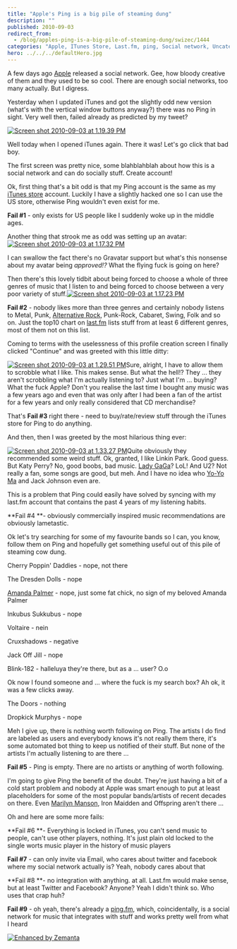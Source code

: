 ```yaml
---
title: "Apple's Ping is a big pile of steaming dung"
description: ""
published: 2010-09-03
redirect_from:
  - /blog/apples-ping-is-a-big-pile-of-steaming-dung/swizec/1444
categories: "Apple, ITunes Store, Last.fm, ping, Social network, Uncategorized"
hero: ../../../defaultHero.jpg
---
```


A few days ago [Apple](http://www.apple.com "Apple") released a social network. Gee, how bloody creative of them and they used to be so cool. There are enough social networks, too many actually. But I digress.

Yesterday when I updated iTunes and got the slightly odd new version (what's with the vertical window buttons anyway?) there was no Ping in sight. Very well then, failed already as predicted by my tweet?

[![](https://swizec.com/wp-content/uploads/2010/09/Screen-shot-2010-09-03-at-1.19.39-PM.png "Screen shot 2010-09-03 at 1.19.39 PM")](https://swizec.com/wp-content/uploads/2010/09/Screen-shot-2010-09-03-at-1.19.39-PM.png)

Well today when I opened iTunes again. There it was! Let's go click that bad boy.

The first screen was pretty nice, some blahblahblah about how this is a social network and can do socially stuff. Create account!

Ok, first thing that's a bit odd is that my Ping account is the same as my [iTunes store](http://itunes.com "ITunes Store") account. Luckily I have a slightly hacked one so I can use the US store, otherwise Ping wouldn't even exist for me.

**Fail #1** - only exists for US people like I suddenly woke up in the middle ages.

Another thing that strook me as odd was setting up an avatar:[![](https://swizec.com/wp-content/uploads/2010/09/Screen-shot-2010-09-03-at-1.17.32-PM.png "Screen shot 2010-09-03 at 1.17.32 PM")](https://swizec.com/wp-content/uploads/2010/09/Screen-shot-2010-09-03-at-1.17.32-PM.png)

I can swallow the fact there's no Gravatar support but what's this nonsense about my avatar being _approved!?_ What the flying fuck is going on here?

Then there's this lovely tidbit about being forced to choose a whole of three genres of music that I listen to and being forced to choose between a very poor variety of stuff.[![](https://swizec.com/wp-content/uploads/2010/09/Screen-shot-2010-09-03-at-1.17.23-PM.png "Screen shot 2010-09-03 at 1.17.23 PM")](https://swizec.com/wp-content/uploads/2010/09/Screen-shot-2010-09-03-at-1.17.23-PM.png)

**Fail #2** - nobody likes more than three genres and certainly nobody listens to Metal, Punk, [Alternative Rock](http://en.wikipedia.org/wiki/Alternative_rock "Alternative rock"), Punk-Rock, Cabaret, Swing, Folk and so on. Just the top10 chart on [last.fm](http://Last.fm "Last.fm") lists stuff from at least 6 different genres, most of them not on this list.

Coming to terms with the uselessness of this profile creation screen I finally clicked "Continue" and was greeted with this little ditty:

[![](https://swizec.com/wp-content/uploads/2010/09/Screen-shot-2010-09-03-at-1.29.51-PM.png "Screen shot 2010-09-03 at 1.29.51 PM")](https://swizec.com/wp-content/uploads/2010/09/Screen-shot-2010-09-03-at-1.29.51-PM.png)Sure, alright, I have to allow them to scrobble what I like. This makes sense. But what the hell!? They ... they aren't scrobbling what I'm actually listening to? Just what I'm ... buying? What the fuck Apple? Don't you realise the last time I bought any music was a few years ago and even that was only after I had been a fan of the artist for a few years and only really considered that CD merchandise?

That's **Fail #3** right there - need to buy/rate/review stuff through the iTunes store for Ping to do anything.

And then, then I was greeted by the most hilarious thing ever:

[![](https://swizec.com/wp-content/uploads/2010/09/Screen-shot-2010-09-03-at-1.33.27-PM.png "Screen shot 2010-09-03 at 1.33.27 PM")](https://swizec.com/wp-content/uploads/2010/09/Screen-shot-2010-09-03-at-1.33.27-PM.png)Quite obviously they recommended some weird stuff. Ok, granted, I like Linkin Park. Good guess. But Katy Perry? No, good boobs, bad music. [Lady GaGa](http://www.ladygaga.com/ "Lady Gaga")? LoL! And U2? Not really a fan, some songs are good, but meh. And I have no idea who [Yo-Yo Ma](http://www.yo-yoma.com/ "Yo-Yo Ma") and Jack Johnson even are.

This is a problem that Ping could easily have solved by syncing with my last.fm account that contains the past 4 years of my listening habits.

**Fail #4 **- obviously commercially inspired music recommendations are obviously lametastic.

Ok let's try searching for some of my favourite bands so I can, you know, follow them on Ping and hopefully get something useful out of this pile of steaming cow dung.

Cherry Poppin' Daddies - nope, not there

The Dresden Dolls - nope

[Amanda Palmer](http://amandapalmer.net "Amanda Palmer") - nope, just some fat chick, no sign of my beloved Amanda Palmer

Inkubus Sukkubus - nope

Voltaire - nein

Cruxshadows - negative

Jack Off Jill - nope

Blink-182 - halleluya they're there, but as a ... user? O.o

Ok now I found someone and ... where the fuck is my search box? Ah ok, it was a few clicks away.

The Doors - nothing

Dropkick Murphys - nope

Meh I give up, there is nothing worth following on Ping. The artists I do find are labeled as users and everybody knows it's not really them there, it's some automated bot thing to keep us notified of their stuff. But none of the artists I'm actually listening to are there ...

**Fail #5** - Ping is empty. There are no artists or anything of worth following.

I'm going to give Ping the benefit of the doubt. They're just having a bit of a cold start problem and nobody at Apple was smart enough to put at least placeholders for some of the most popular bands/artists of recent decades on there. Even [Marilyn Manson](http://www.marilynmanson.com "Marilyn Manson"), Iron Maidden and Offspring aren't there ...

Oh and here are some more fails:

**Fail #6 **- Everything is locked in iTunes, you can't send music to people, can't use other players, nothing. It's just plain old locked to the single worts music player in the history of music players

**Fail #7** - can only invite via Email, who cares about twitter and facebook where my social network actually is? Yeah, nobody cares about that

**Fail #8 **- no integration with anything. at all. Last.fm would make sense, but at least Twitter and Facebook? Anyone? Yeah I didn't think so. Who uses that crap huh?

**Fail #9** - oh yeah, there's already a [ping.fm](http://ping.fm/), which, coincidentally, is a social network for music that integrates with stuff and works pretty well from what I heard

[![Enhanced by Zemanta](https://img.zemanta.com/zemified_e.png?x-id=ffb7f017-5402-4e8f-9ce4-f22d785e005b)](http://www.zemanta.com/ "Enhanced by Zemanta")
